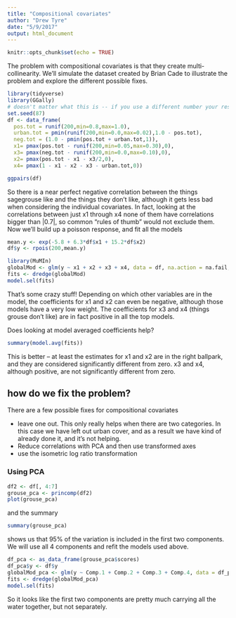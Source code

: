 ```yaml
---
title: "Compositional covariates"
author: "Drew Tyre"
date: "5/9/2017"
output: html_document
---
```


```r
knitr::opts_chunk$set(echo = TRUE)
```

The problem with compositional covariates is that they create multi-collinearity. We'll simulate the dataset created by Brian Cade to illustrate the problem and explore the different possible fixes.

```r
library(tidyverse)
library(GGally)
# doesn't matter what this is -- if you use a different number your results will be different from mine.
set.seed(87)
df <- data_frame(
  pos.tot = runif(200,min=0.8,max=1.0),
  urban.tot = pmin(runif(200,min=0.0,max=0.02),1.0 - pos.tot),
  neg.tot = (1.0 - pmin(pos.tot + urban.tot,1)),
  x1= pmax(pos.tot - runif(200,min=0.05,max=0.30),0),
  x3= pmax(neg.tot - runif(200,min=0.0,max=0.10),0),
  x2= pmax(pos.tot - x1 - x3/2,0),
  x4= pmax(1 - x1 - x2 - x3 - urban.tot,0))

ggpairs(df)

```

So there is a near perfect negative correlation between the things sagegrouse like and the things they don't like, although it gets less bad when considering the individual covariates. In fact, looking at the correlations between just x1 through x4 none of them have correlations bigger than $|0.7|$, so common "rules of thumb" would not exclude them. Now we'll build up a poisson response, and fit all the models 
```r
mean.y <- exp(-5.8 + 6.3*df$x1 + 15.2*df$x2)
df$y <- rpois(200,mean.y)

library(MuMIn)
globalMod <- glm(y ~ x1 + x2 + x3 + x4, data = df, na.action = na.fail, family=poisson())
fits <- dredge(globalMod)
model.sel(fits)
```

That's some crazy stuff! Depending on which other variables are in the model, the coefficients for x1 and x2 can even be negative, although those models have a very low weight. The coefficients for x3 and x4 (things grouse don't like) are in fact positive in all the top models. 

Does looking at model averaged coefficients help?

```r
summary(model.avg(fits))
```

This is better -- at least the estimates for x1 and x2 are in the right ballpark, and they are considered significantly different from zero. x3 and x4, although positive, are not significantly different from zero. 

## how do we fix the problem? 

There are a few possible fixes for compositional covariates

- leave one out. This only really helps when there are two categories. In this case we have left out urban cover, and as a result we have kind of already done it, and it's not helping.
- Reduce correlations with PCA and then use transformed axes
- use the isometric log ratio transformation

### Using PCA

```r
df2 <- df[, 4:7]
grouse_pca <- princomp(df2)
plot(grouse_pca)
```

and the summary

```r
summary(grouse_pca)
```

shows us that 95% of the variation is included in the first two components. We will use all 4 components and refit the models used above.

```r
df_pca <- as_data_frame(grouse_pca$scores)
df_pca$y <- df$y
globalMod_pca <- glm(y ~ Comp.1 + Comp.2 + Comp.3 + Comp.4, data = df_pca, na.action = na.fail, family=poisson())
fits <- dredge(globalMod_pca)
model.sel(fits)
```

So it looks like the first two components are pretty much carrying all the water together, but not separately. 